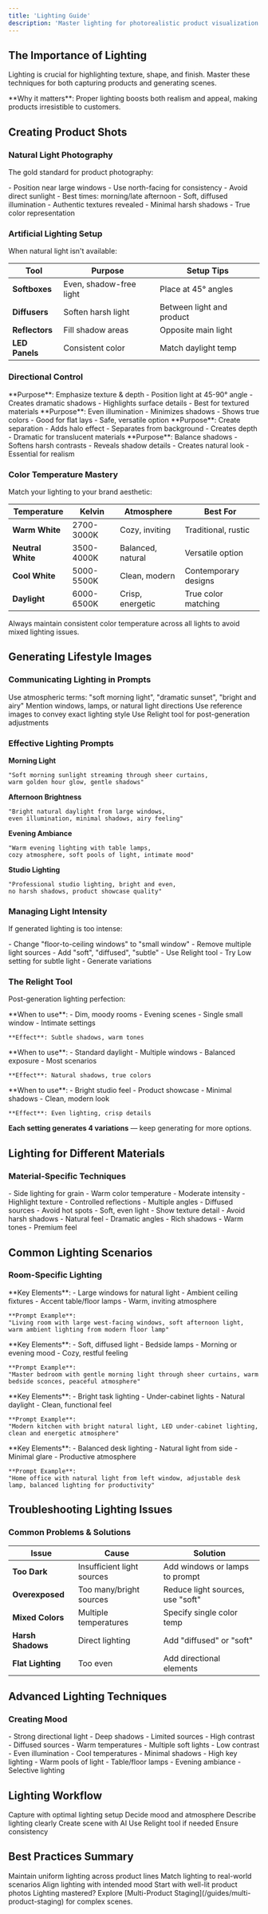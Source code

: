 ```yaml
---
title: 'Lighting Guide'
description: 'Master lighting for photorealistic product visualization'
---
```


## The Importance of Lighting

Lighting is crucial for highlighting texture, shape, and finish. Master these techniques for both capturing products and generating scenes.

<Info>
  **Why it matters**: Proper lighting boosts both realism and appeal, making products irresistible to customers.
</Info>

## Creating Product Shots

### Natural Light Photography

The gold standard for product photography:

<CardGroup cols={2}>
  <Card title="Setup" icon="sun">
    - Position near large windows
    - Use north-facing for consistency
    - Avoid direct sunlight
    - Best times: morning/late afternoon
  </Card>
  <Card title="Benefits" icon="sparkles">
    - Soft, diffused illumination
    - Authentic textures revealed
    - Minimal harsh shadows
    - True color representation
  </Card>
</CardGroup>

### Artificial Lighting Setup

When natural light isn't available:

| Tool | Purpose | Setup Tips |
|------|---------|------------|
| **Softboxes** | Even, shadow-free light | Place at 45° angles |
| **Diffusers** | Soften harsh light | Between light and product |
| **Reflectors** | Fill shadow areas | Opposite main light |
| **LED Panels** | Consistent color | Match daylight temp |

### Directional Control

<Tabs>
  <Tab title="Side Lighting">
    **Purpose**: Emphasize texture & depth
    - Position light at 45-90° angle
    - Creates dramatic shadows
    - Highlights surface details
    - Best for textured materials
  </Tab>
  <Tab title="Front Lighting">
    **Purpose**: Even illumination
    - Minimizes shadows
    - Shows true colors
    - Good for flat lays
    - Safe, versatile option
  </Tab>
  <Tab title="Backlighting">
    **Purpose**: Create separation
    - Adds halo effect
    - Separates from background
    - Creates depth
    - Dramatic for translucent materials
  </Tab>
  <Tab title="Fill Lighting">
    **Purpose**: Balance shadows
    - Softens harsh contrasts
    - Reveals shadow details
    - Creates natural look
    - Essential for realism
  </Tab>
</Tabs>

### Color Temperature Mastery

Match your lighting to your brand aesthetic:

| Temperature | Kelvin | Atmosphere | Best For |
|-------------|--------|------------|----------|
| **Warm White** | 2700-3000K | Cozy, inviting | Traditional, rustic |
| **Neutral White** | 3500-4000K | Balanced, natural | Versatile option |
| **Cool White** | 5000-5500K | Clean, modern | Contemporary designs |
| **Daylight** | 6000-6500K | Crisp, energetic | True color matching |

<Warning>
  Always maintain consistent color temperature across all lights to avoid mixed lighting issues.
</Warning>

## Generating Lifestyle Images

### Communicating Lighting in Prompts

<Steps>
  <Step title="Describe the Mood">
    Use atmospheric terms: "soft morning light", "dramatic sunset", "bright and airy"
  </Step>
  <Step title="Specify Sources">
    Mention windows, lamps, or natural light directions
  </Step>
  <Step title="Upload Inspiration">
    Use reference images to convey exact lighting style
  </Step>
  <Step title="Refine Results">
    Use Relight tool for post-generation adjustments
  </Step>
</Steps>

### Effective Lighting Prompts

**Morning Light**
```
"Soft morning sunlight streaming through sheer curtains, 
warm golden hour glow, gentle shadows"
```

**Afternoon Brightness**
```
"Bright natural daylight from large windows, 
even illumination, minimal shadows, airy feeling"
```

**Evening Ambiance**
```
"Warm evening lighting with table lamps, 
cozy atmosphere, soft pools of light, intimate mood"
```

**Studio Lighting**
```
"Professional studio lighting, bright and even, 
no harsh shadows, product showcase quality"
```

### Managing Light Intensity

If generated lighting is too intense:

<AccordionGroup>
  <Accordion title="Reduce in Prompt">
    - Change "floor-to-ceiling windows" to "small window"
    - Remove multiple light sources
    - Add "soft", "diffused", "subtle"
  </Accordion>
  <Accordion title="Post-Generation Fix">
    - Use Relight tool
    - Try Low setting for subtle light
    - Generate variations
  </Accordion>
</AccordionGroup>

### The Relight Tool

Post-generation lighting perfection:

<Tabs>
  <Tab title="Low Setting">
    **When to use**:
    - Dim, moody rooms
    - Evening scenes
    - Single small window
    - Intimate settings
    
    **Effect**: Subtle shadows, warm tones
  </Tab>
  <Tab title="Medium Setting">
    **When to use**:
    - Standard daylight
    - Multiple windows
    - Balanced exposure
    - Most scenarios
    
    **Effect**: Natural shadows, true colors
  </Tab>
  <Tab title="High Setting">
    **When to use**:
    - Bright studio feel
    - Product showcase
    - Minimal shadows
    - Clean, modern look
    
    **Effect**: Even lighting, crisp details
  </Tab>
</Tabs>

**Each setting generates 4 variations** — keep generating for more options.

## Lighting for Different Materials

### Material-Specific Techniques

<CardGroup cols={2}>
  <Card title="Wood & Natural Materials" icon="tree">
    - Side lighting for grain
    - Warm color temperature
    - Moderate intensity
    - Highlight texture
  </Card>
  <Card title="Metal & Glass" icon="gem">
    - Controlled reflections
    - Multiple angles
    - Diffused sources
    - Avoid hot spots
  </Card>
  <Card title="Fabric & Textiles" icon="shirt">
    - Soft, even light
    - Show texture detail
    - Avoid harsh shadows
    - Natural feel
  </Card>
  <Card title="Leather & Luxury" icon="crown">
    - Dramatic angles
    - Rich shadows
    - Warm tones
    - Premium feel
  </Card>
</CardGroup>

## Common Lighting Scenarios

### Room-Specific Lighting

<Tabs>
  <Tab title="Living Rooms">
    **Key Elements**:
    - Large windows for natural light
    - Ambient ceiling fixtures
    - Accent table/floor lamps
    - Warm, inviting atmosphere
    
    **Prompt Example**:
    "Living room with large west-facing windows, soft afternoon light, warm ambient lighting from modern floor lamp"
  </Tab>
  <Tab title="Bedrooms">
    **Key Elements**:
    - Soft, diffused light
    - Bedside lamps
    - Morning or evening mood
    - Cozy, restful feeling
    
    **Prompt Example**:
    "Master bedroom with gentle morning light through sheer curtains, warm bedside sconces, peaceful atmosphere"
  </Tab>
  <Tab title="Kitchens">
    **Key Elements**:
    - Bright task lighting
    - Under-cabinet lights
    - Natural daylight
    - Clean, functional feel
    
    **Prompt Example**:
    "Modern kitchen with bright natural light, LED under-cabinet lighting, clean and energetic atmosphere"
  </Tab>
  <Tab title="Offices">
    **Key Elements**:
    - Balanced desk lighting
    - Natural light from side
    - Minimal glare
    - Productive atmosphere
    
    **Prompt Example**:
    "Home office with natural light from left window, adjustable desk lamp, balanced lighting for productivity"
  </Tab>
</Tabs>

## Troubleshooting Lighting Issues

### Common Problems & Solutions

| Issue | Cause | Solution |
|-------|-------|----------|
| **Too Dark** | Insufficient light sources | Add windows or lamps to prompt |
| **Overexposed** | Too many/bright sources | Reduce light sources, use "soft" |
| **Mixed Colors** | Multiple temperatures | Specify single color temp |
| **Harsh Shadows** | Direct lighting | Add "diffused" or "soft" |
| **Flat Lighting** | Too even | Add directional elements |

## Advanced Lighting Techniques

### Creating Mood

<AccordionGroup>
  <Accordion title="Dramatic Effect">
    - Strong directional light
    - Deep shadows
    - Limited sources
    - High contrast
  </Accordion>
  <Accordion title="Soft & Dreamy">
    - Diffused sources
    - Warm temperatures
    - Multiple soft lights
    - Low contrast
  </Accordion>
  <Accordion title="Clean & Modern">
    - Even illumination
    - Cool temperatures
    - Minimal shadows
    - High key lighting
  </Accordion>
  <Accordion title="Cozy & Intimate">
    - Warm pools of light
    - Table/floor lamps
    - Evening ambiance
    - Selective lighting
  </Accordion>
</AccordionGroup>

## Lighting Workflow

<Steps>
  <Step title="Product Photography">
    Capture with optimal lighting setup
  </Step>
  <Step title="Scene Planning">
    Decide mood and atmosphere
  </Step>
  <Step title="Prompt Creation">
    Describe lighting clearly
  </Step>
  <Step title="Generation">
    Create scene with AI
  </Step>
  <Step title="Refinement">
    Use Relight tool if needed
  </Step>
  <Step title="Final Check">
    Ensure consistency
  </Step>
</Steps>

## Best Practices Summary

<CardGroup cols={2}>
  <Card title="Consistency" icon="equals">
    Maintain uniform lighting across product lines
  </Card>
  <Card title="Authenticity" icon="check">
    Match lighting to real-world scenarios
  </Card>
  <Card title="Purpose" icon="target">
    Align lighting with intended mood
  </Card>
  <Card title="Quality" icon="star">
    Start with well-lit product photos
  </Card>
</CardGroup>

<Check>
  Lighting mastered? Explore [Multi-Product Staging](/guides/multi-product-staging) for complex scenes.
</Check>